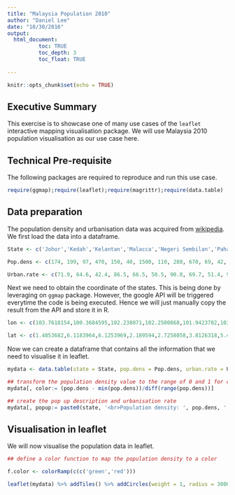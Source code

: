 ```yaml
---
title: "Malaysia Population 2010"
author: "Daniel Lee"
date: "10/30/2016"
output: 
  html_document:
          toc: TRUE
          toc_depth: 3
          toc_float: TRUE
          
---
```


```r
knitr::opts_chunk$set(echo = TRUE)
```

## Executive Summary

This exercise is to showcase one of many use cases of the `leaflet` interactive mapping visualisation package. We will use Malaysia 2010 population visualisation as our use case here. 

## Technical Pre-requisite

The following packages are required to reproduce and run this use case.

```r
require(ggmap);require(leaflet);require(magrittr);require(data.table)

```

## Data preparation

The population density and urbanisation data was acquired from [wikipedia](https://en.wikipedia.org/wiki/Demographics_of_Malaysia). We first load the data into a dataframe.

```r
State <- c('Johor','Kedah','Kelantan','Malacca','Negeri Sembilan','Pahang','Penang','Perak','Perlis','Selangor','Terengganu','Sabah','Sarawak','Kuala Lumpur','Labuan','Putrajaya')

Pop.dens <- c(174, 199, 97, 470, 150, 40, 1500, 110, 280, 670, 69, 42, 19, 6891, 950, 1400)

Urban.rate <- c(71.9, 64.6, 42.4, 86.5, 66.5, 50.5, 90.8, 69.7, 51.4, 91.4, 59.1, 54.0, 53.8, 100.0, 82.3, 100.0)
```

Next we need to obtain the coordinate of the states. This is being done by leveraging on `ggmap` package. However, the google API will be triggered everytime the code is being executed. Hence we will just manually copy the result from the API and store it in R.

```r
lon <- c(103.7618154,100.3684595,102.238071,102.2500868,101.9423782,103.3256204,100.3287589,101.090109,100.2047691,101.5183469,103.1324154,116.0753199,110.3592127,101.686855,115.230825,101.696445)

lat <- c(1.4853682,6.1183964,6.1253969,2.189594,2.7258058,3.8126318,5.4141675,4.5921126,6.4449129,3.0738379,5.3116916,5.9788398,1.5532783,3.139003,5.2831456,2.926361)
```

Now we can create a dataframe that contains all the information that we need to visualise it in leaflet.

```r
mydata <- data.table(state = State, pop.dens = Pop.dens, urban.rate = Urban.rate, lon = lon, lat = lat)

## transform the population density value to the range of 0 and 1 for color mapping
mydata[, color:= (pop.dens - min(pop.dens))/diff(range(pop.dens))]

## create the pop up description and urbanisation rate
mydata[, popup:= paste0(state, '<br>Population density: ', pop.dens, ' capita/km2', '<br>Urbanisation %: ', urban.rate)]
```

## Visualisation in leaflet

We will now visualise the population data in leaflet.

```r

## define a color function to map the population density to a color

f.color <- colorRamp(c(c('green','red')))

leaflet(mydata) %>% addTiles() %>% addCircles(weight = 1, radius = 30000, color = f.color(mydata$color) %>% rgb(maxColorValue = 256)) %>% addMarkers(popup = mydata$popup)
```





